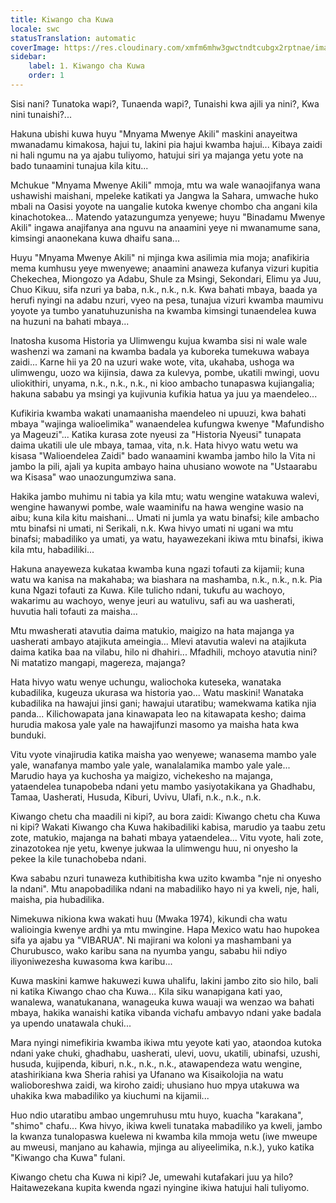 ```yaml
---
title: Kiwango cha Kuwa
locale: swc
statusTranslation: automatic
coverImage: https://res.cloudinary.com/xmfm6mhw3gwctndtcubgx2rptnae/image/upload/v1740468922/small_cover_tratado_de_psicologia_revolucionaria_a4c0dca4e0.webp
sidebar:
    label: 1. Kiwango cha Kuwa
    order: 1
---
```

Sisi nani? Tunatoka wapi?, Tunaenda wapi?, Tunaishi kwa ajili ya nini?, Kwa nini tunaishi?...

Hakuna ubishi kuwa huyu "Mnyama Mwenye Akili" maskini anayeitwa mwanadamu kimakosa, hajui tu, lakini pia hajui kwamba hajui... Kibaya zaidi ni hali ngumu na ya ajabu tuliyomo, hatujui siri ya majanga yetu yote na bado tunaamini tunajua kila kitu...

Mchukue "Mnyama Mwenye Akili" mmoja, mtu wa wale wanaojifanya wana ushawishi maishani, mpeleke katikati ya Jangwa la Sahara, umwache huko mbali na Oasisi yoyote na uangalie kutoka kwenye chombo cha angani kila kinachotokea... Matendo yatazungumza yenyewe; huyu "Binadamu Mwenye Akili" ingawa anajifanya ana nguvu na anaamini yeye ni mwanamume sana, kimsingi anaonekana kuwa dhaifu sana...

Huyu "Mnyama Mwenye Akili" ni mjinga kwa asilimia mia moja; anafikiria mema kumhusu yeye mwenyewe; anaamini anaweza kufanya vizuri kupitia Chekechea, Miongozo ya Adabu, Shule za Msingi, Sekondari, Elimu ya Juu, Chuo Kikuu, sifa nzuri ya baba, n.k., n.k., n.k. Kwa bahati mbaya, baada ya herufi nyingi na adabu nzuri, vyeo na pesa, tunajua vizuri kwamba maumivu yoyote ya tumbo yanatuhuzunisha na kwamba kimsingi tunaendelea kuwa na huzuni na bahati mbaya...

Inatosha kusoma Historia ya Ulimwengu kujua kwamba sisi ni wale wale washenzi wa zamani na kwamba badala ya kuboreka tumekuwa wabaya zaidi... Karne hii ya 20 na uzuri wake wote, vita, ukahaba, ushoga wa ulimwengu, uozo wa kijinsia, dawa za kulevya, pombe, ukatili mwingi, uovu uliokithiri, unyama, n.k., n.k., n.k., ni kioo ambacho tunapaswa kujiangalia; hakuna sababu ya msingi ya kujivunia kufikia hatua ya juu ya maendeleo...

Kufikiria kwamba wakati unamaanisha maendeleo ni upuuzi, kwa bahati mbaya "wajinga walioelimika" wanaendelea kufungwa kwenye "Mafundisho ya Mageuzi"... Katika kurasa zote nyeusi za "Historia Nyeusi" tunapata daima ukatili ule ule mbaya, tamaa, vita, n.k. Hata hivyo watu wetu wa kisasa "Walioendelea Zaidi" bado wanaamini kwamba jambo hilo la Vita ni jambo la pili, ajali ya kupita ambayo haina uhusiano wowote na "Ustaarabu wa Kisasa" wao unaozungumziwa sana.

Hakika jambo muhimu ni tabia ya kila mtu; watu wengine watakuwa walevi, wengine hawanywi pombe, wale waaminifu na hawa wengine wasio na aibu; kuna kila kitu maishani... Umati ni jumla ya watu binafsi; kile ambacho mtu binafsi ni umati, ni Serikali, n.k. Kwa hivyo umati ni ugani wa mtu binafsi; mabadiliko ya umati, ya watu, hayawezekani ikiwa mtu binafsi, ikiwa kila mtu, habadiliki...

Hakuna anayeweza kukataa kwamba kuna ngazi tofauti za kijamii; kuna watu wa kanisa na makahaba; wa biashara na mashamba, n.k., n.k., n.k. Pia kuna Ngazi tofauti za Kuwa. Kile tulicho ndani, tukufu au wachoyo, wakarimu au wachoyo, wenye jeuri au watulivu, safi au wa uasherati, huvutia hali tofauti za maisha...

Mtu mwasherati atavutia daima matukio, maigizo na hata majanga ya uasherati ambayo atajikuta ameingia... Mlevi atavutia walevi na atajikuta daima katika baa na vilabu, hilo ni dhahiri... Mfadhili, mchoyo atavutia nini? Ni matatizo mangapi, magereza, majanga?

Hata hivyo watu wenye uchungu, waliochoka kuteseka, wanataka kubadilika, kugeuza ukurasa wa historia yao... Watu maskini! Wanataka kubadilika na hawajui jinsi gani; hawajui utaratibu; wamekwama katika njia panda... Kilichowapata jana kinawapata leo na kitawapata kesho; daima hurudia makosa yale yale na hawajifunzi masomo ya maisha hata kwa bunduki.

Vitu vyote vinajirudia katika maisha yao wenyewe; wanasema mambo yale yale, wanafanya mambo yale yale, wanalalamika mambo yale yale... Marudio haya ya kuchosha ya maigizo, vichekesho na majanga, yataendelea tunapobeba ndani yetu mambo yasiyotakikana ya Ghadhabu, Tamaa, Uasherati, Husuda, Kiburi, Uvivu, Ulafi, n.k., n.k., n.k.

Kiwango chetu cha maadili ni kipi?, au bora zaidi: Kiwango chetu cha Kuwa ni kipi? Wakati Kiwango cha Kuwa hakibadiliki kabisa, marudio ya taabu zetu zote, matukio, majanga na bahati mbaya yataendelea... Vitu vyote, hali zote, zinazotokea nje yetu, kwenye jukwaa la ulimwengu huu, ni onyesho la pekee la kile tunachobeba ndani.

Kwa sababu nzuri tunaweza kuthibitisha kwa uzito kwamba "nje ni onyesho la ndani". Mtu anapobadilika ndani na mabadiliko hayo ni ya kweli, nje, hali, maisha, pia hubadilika.

Nimekuwa nikiona kwa wakati huu (Mwaka 1974), kikundi cha watu walioingia kwenye ardhi ya mtu mwingine. Hapa Mexico watu hao hupokea sifa ya ajabu ya "VIBARUA". Ni majirani wa koloni ya mashambani ya Churubusco, wako karibu sana na nyumba yangu, sababu hii ndiyo iliyoniwezesha kuwasoma kwa karibu...

Kuwa maskini kamwe hakuwezi kuwa uhalifu, lakini jambo zito sio hilo, bali ni katika Kiwango chao cha Kuwa... Kila siku wanapigana kati yao, wanalewa, wanatukanana, wanageuka kuwa wauaji wa wenzao wa bahati mbaya, hakika wanaishi katika vibanda vichafu ambavyo ndani yake badala ya upendo unatawala chuki...

Mara nyingi nimefikiria kwamba ikiwa mtu yeyote kati yao, ataondoa kutoka ndani yake chuki, ghadhabu, uasherati, ulevi, uovu, ukatili, ubinafsi, uzushi, husuda, kujipenda, kiburi, n.k., n.k., n.k., atawapendeza watu wengine, atashirikiana kwa Sheria rahisi ya Ufanano wa Kisaikolojia na watu walioboreshwa zaidi, wa kiroho zaidi; uhusiano huo mpya utakuwa wa uhakika kwa mabadiliko ya kiuchumi na kijamii...

Huo ndio utaratibu ambao ungemruhusu mtu huyo, kuacha "karakana", "shimo" chafu... Kwa hivyo, ikiwa kweli tunataka mabadiliko ya kweli, jambo la kwanza tunalopaswa kuelewa ni kwamba kila mmoja wetu (iwe mweupe au mweusi, manjano au kahawia, mjinga au aliyeelimika, n.k.), yuko katika "Kiwango cha Kuwa" fulani.

Kiwango chetu cha Kuwa ni kipi? Je, umewahi kutafakari juu ya hilo? Haitawezekana kupita kwenda ngazi nyingine ikiwa hatujui hali tuliyomo.

